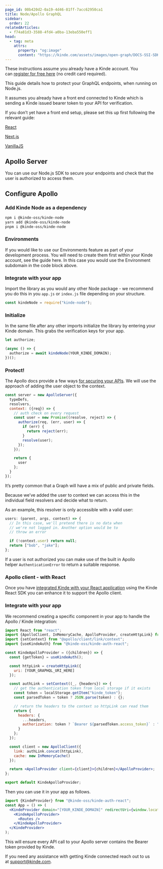 ```yaml
---
page_id: 00b420d2-0a19-4d46-81ff-7acc62950ca1
title: Node/Apollo GraphQL
sidebar:
  order: 22
relatedArticles:
  - f74a81d3-3588-4fd4-a0ba-13eba550eff1
head:
  - tag: meta
    attrs:
      property: "og:image"
      content: "https://kinde.com/assets/images/open-graph/DOCS-SSI-SDK_Apollo.png"
---
```


These instructions assume you already have a Kinde account. You can [register for free here](https://app.kinde.com/register) (no credit card required).

This guide details how to protect your GraphQL endpoints, when running on Node.js.

It assumes you already have a front end connected to Kinde which is sending a Kinde issued bearer token to your API for verification.

If you don’t yet have a front end setup, please set this up first following the relevant guide:

[React](/developer-tools/sdks/frontend/react-sdk/)

[Next.js](/developer-tools/sdks/backend/nextjs-sdk/)

[VanillaJS](/developer-tools/sdks/frontend/javascript-sdk/)

## **Apollo Server**

You can use our Node.js SDK to secure your endpoints and check that the user is authorized to access them.

## **Configure Apollo**

### **Add Kinde Node as a dependency**

```bash
npm i @kinde-oss/kinde-node
yarn add @kinde-oss/kinde-node
pnpm i @kinde-oss/kinde-node
```

### **Environments**

If you would like to use our Environments feature as part of your development process. You will need to create them first within your Kinde account, see the guide here. In this case you would use the Environment subdomain in the code block above.

### **Integrate with your app**

Import the library as you would any other Node package - we recommend you do this in you `app.js` or `index.js` file depending on your structure.

```jsx
const kindeNode = require("kinde-node");
```

### **Initialize**

In the same file after any other imports initialize the library by entering your Kinde domain. This grabs the verification keys for your app.

```jsx
let authorize;

(async () => {
  authorize = await kindeNode(YOUR_KINDE_DOMAIN);
})();
```

### **Protect!**

The Apollo docs provide a few ways [for securing your APIs](https://www.apollographql.com/docs/apollo-server/security/authentication/). We will use the approach of adding the user object to the context.

```jsx
const server = new ApolloServer({
  typeDefs,
  resolvers,
  context: ({req}) => {
    // auth check on every request
    const user = new Promise((resolve, reject) => {
      authorize(req, (err, user) => {
        if (err) {
          return reject(err);
        }
        resolve(user);
      });
    });

    return {
      user
    };
  }
});
```

It’s pretty common that a Graph will have a mix of public and private fields.

Because we’ve added the user to context we can access this in the individual field resolvers and decide what to return.

As an example, this resolver is only accessible with a valid user:

```jsx
users: (parent, args, context) => {
  // In this case, we'll pretend there is no data when
  // we're not logged in. Another option would be to
  // throw an error

  if (!context.user) return null;
  return ["bob", "jake"];
};
```

If a user is not authorized you can make use of the built in Apollo helper `AuthenticationError` to return a suitable response.

### **Apollo client - with React**

Once you have [integrated Kinde with your React application](/developer-tools/sdks/frontend/react-sdk/) using the Kinde React SDK you can enhance it to support the Apollo client.

### **Integrate with your app**

We recommend creating a specific component in your app to handle the Apollo / Kinde integration:

```jsx
import React from "react";
import {ApolloClient, InMemoryCache, ApolloProvider, createHttpLink} from "@apollo/client";
import {setContext} from "@apollo/client/link/context";
import {useKindeAuth} from "@kinde-oss/kinde-auth-react";

const KindeApolloProvider = ({children}) => {
  const {getToken} = useKindeAuth();

  const httpLink = createHttpLink({
    uri: [YOUR_GRAPHQL_URI_HERE]
  });

  const authLink = setContext((_, {headers}) => {
    // get the authentication token from local storage if it exists
    const token = localStorage.getItem("kinde_token");
    const parsedToken = token ? JSON.parse(token) : {};

    // return the headers to the context so httpLink can read them
    return {
      headers: {
        ...headers,
        authorization: token ? `Bearer ${parsedToken.access_token}` : ""
      }
    };
  });

  const client = new ApolloClient({
    link: authLink.concat(httpLink),
    cache: new InMemoryCache()
  });

  return <ApolloProvider client={client}>{children}</ApolloProvider>;
};

export default KindeApolloProvider;
```

Then you can use it in your app as follows.

```jsx
import {KindeProvider} from "@kinde-oss/kinde-auth-react";
const App = () => (
  <KindeProvider domain="[YOUR_KINDE_DOMAIN]" redirectUri={window.location.origin}>
    <KindeApolloProvider>
      <Routes />
    </KindeApolloProvider>
  </KindeProvider>
);
```

This will ensure every API call to your Apollo server contains the Bearer token provided by Kinde.

If you need any assistance with getting Kinde connected reach out to us at [support@kinde.com](mailto:support@kinde.com).
